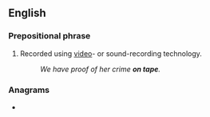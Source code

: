 ==English==

===Prepositional phrase===
{{en-PP}}

# Recorded using [[video]]- or sound-recording technology.
#: ''We have proof of her crime '''on tape'''.''

===Anagrams===
* {{anagrams|en|Aponte}}